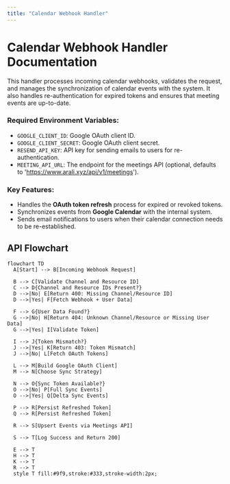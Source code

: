 ```yaml
---
title: "Calendar Webhook Handler"
---
```


# Calendar Webhook Handler Documentation

This handler processes incoming calendar webhooks, validates the request, and manages the synchronization of calendar events with the system. It also handles re-authentication for expired tokens and ensures that meeting events are up-to-date.

### **Required Environment Variables:**
- `GOOGLE_CLIENT_ID`: Google OAuth client ID.
- `GOOGLE_CLIENT_SECRET`: Google OAuth client secret.
- `RESEND_API_KEY`: API key for sending emails to users for re-authentication.
- `MEETING_API_URL`: The endpoint for the meetings API (optional, defaults to 'https://www.arali.xyz/api/v1/meetings').

### **Key Features:**
- Handles the **OAuth token refresh** process for expired or revoked tokens.
- Synchronizes events from **Google Calendar** with the internal system.
- Sends email notifications to users when their calendar connection needs to be re-established.

## **API Flowchart**

```mermaid
flowchart TD
  A[Start] --> B[Incoming Webhook Request]

  B --> C[Validate Channel and Resource ID]
  C --> D{Channel and Resource IDs Present?}
  D -->|No| E[Return 400: Missing Channel/Resource ID]
  D -->|Yes| F[Fetch Webhook + User Data]

  F --> G{User Data Found?}
  G -->|No| H[Return 404: Unknown Channel/Resource or Missing User Data]
  G -->|Yes| I[Validate Token]

  I --> J{Token Mismatch?}
  J -->|Yes| K[Return 403: Token Mismatch]
  J -->|No| L[Fetch OAuth Tokens]

  L --> M[Build Google OAuth Client]
  M --> N[Choose Sync Strategy]

  N --> O{Sync Token Available?}
  O -->|No| P[Full Sync Events]
  O -->|Yes| Q[Delta Sync Events]

  P --> R[Persist Refreshed Token]
  Q --> R[Persist Refreshed Token]

  R --> S[Upsert Events via Meetings API]

  S --> T[Log Success and Return 200]

  E --> T
  H --> T
  K --> T
  R --> T
  style T fill:#9f9,stroke:#333,stroke-width:2px;
